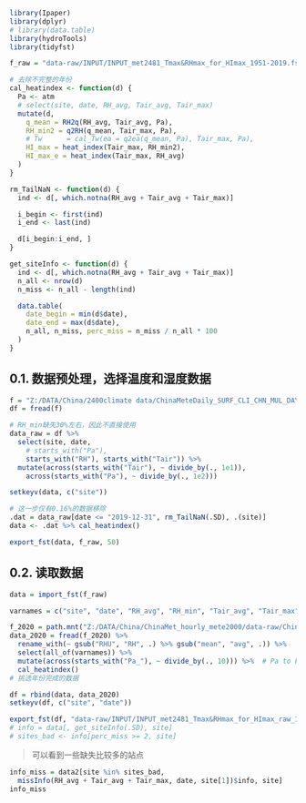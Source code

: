 ```r
library(Ipaper)
library(dplyr)
# library(data.table)
library(hydroTools)
library(tidyfst)

f_raw = "data-raw/INPUT/INPUT_met2481_Tmax&RHmax_for_HImax_1951-2019.fst"
```

```r
# 去除不完整的年份
cal_heatindex <- function(d) {
  Pa <- atm
  # select(site, date, RH_avg, Tair_avg, Tair_max)
  mutate(d,
    q_mean = RH2q(RH_avg, Tair_avg, Pa),
    RH_min2 = q2RH(q_mean, Tair_max, Pa),
    # Tw      = cal_Tw(ea = q2ea(q_mean, Pa), Tair_max, Pa),
    HI_max = heat_index(Tair_max, RH_min2),
    HI_max_e = heat_index(Tair_max, RH_avg)
  )
}

rm_TailNaN <- function(d) {
  ind <- d[, which.notna(RH_avg + Tair_avg + Tair_max)]

  i_begin <- first(ind)
  i_end <- last(ind)

  d[i_begin:i_end, ]
}

get_siteInfo <- function(d) {
  ind <- d[, which.notna(RH_avg + Tair_avg + Tair_max)]
  n_all <- nrow(d)
  n_miss <- n_all - length(ind)

  data.table(
    date_begin = min(d$date),
    date_end = max(d$date),
    n_all, n_miss, perc_miss = n_miss / n_all * 100
  )
}
```

## 0.1. 数据预处理，选择温度和湿度数据

```r
f = "Z:/DATA/China/2400climate data/ChinaMeteDaily_SURF_CLI_CHN_MUL_DAY_[195101,202003]_processed.csv"
df = fread(f)
```

```r
# RH_min缺失30%左右，因此不直接使用
data_raw = df %>% 
  select(site, date, 
    # starts_with("Pa"),
    starts_with("RH"), starts_with("Tair")) %>%
  mutate(across(starts_with("Tair"), ~ divide_by(., 1e1)), 
    across(starts_with("Pa"), ~ divide_by(., 1e2)))

setkeyv(data, c("site"))
```

```r
# 这一步仅有0.16%的数据移除
.dat = data_raw[date <= "2019-12-31", rm_TailNaN(.SD), .(site)]
data <- .dat %>% cal_heatindex()

export_fst(data, f_raw, 50)
```

## 0.2. 读取数据
```r
data = import_fst(f_raw)

varnames = c("site", "date", "RH_avg", "RH_min", "Tair_avg", "Tair_max", "Tair_min", "Pa_avg", "Pa_max", "Pa_min")

f_2020 = path.mnt("Z:/DATA/China/ChinaMet_hourly_mete2000/data-raw/China_Mete2000_daily_HImete_2020-2022.csv")
data_2020 = fread(f_2020) %>% 
  rename_with(~ gsub("RHU", "RH", .) %>% gsub("mean", "avg", .)) %>% 
  select(all_of(varnames)) %>% 
  mutate(across(starts_with("Pa_"), ~ divide_by(., 10))) %>%  # Pa to kPa
  cal_heatindex()
# 挑选年份完成的数据

df = rbind(data, data_2020)
setkeyv(df, c("site", "date"))

export_fst(df, "data-raw/INPUT/INPUT_met2481_Tmax&RHmax_for_HImax_raw_1951-2022.fst")
# info = data[, get_siteInfo(.SD), site]
# sites_bad <- info[perc_miss >= 2, site]
```

> 可以看到一些缺失比较多的站点
```r
info_miss = data2[site %in% sites_bad, 
  missInfo(RH_avg + Tair_avg + Tair_max, date, site[1])$info, site]
info_miss
```
